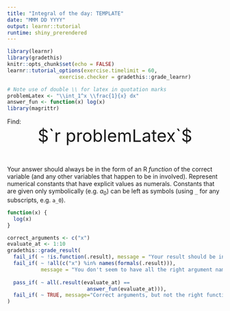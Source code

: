```yaml
---
title: "Integral of the day: TEMPLATE"
date: "MMM DD YYYY"
output: learnr::tutorial
runtime: shiny_prerendered
---
```


```r
library(learnr)
library(gradethis)
knitr::opts_chunk$set(echo = FALSE)
learnr::tutorial_options(exercise.timelimit = 60, 
                 exercise.checker = gradethis::grade_learnr)
```

```r
# Note use of double \\ for latex in quotation marks
problemLatex <- "\\int_1^x \\frac{1}{x} dx"
answer_fun <- function(x) log(x)
library(magrittr)
```

Find:     <div style="font-size: 40px; text-align:center;">$`r problemLatex`$ </div>

 

Your answer should always be in the form of an R *function* of the correct variable (and any other variables that happen to be in involved). Represent numerical constants that have explicit values as numerals. Constants that are given only symbolically (e.g. $a_0$) can be left as symbols (using `_` for any subscripts, e.g. `a_0`).

```r
function(x) {
  log(x)
}
```

```r
correct_arguments <- c("x")
evaluate_at <- 1:10
gradethis::grade_result(
  fail_if( ~ !is.function(.result), message = "Your result should be in the form of a function."),
  fail_if( ~ !all(c("x") %in% names(formals(.result))),
           message = "You don't seem to have all the right argument names."),
  
  pass_if( ~ all(.result(evaluate_at) ==
                          answer_fun(evaluate_at))),
  fail_if( ~ TRUE, message="Correct arguments, but not the right function.")
)  
```


